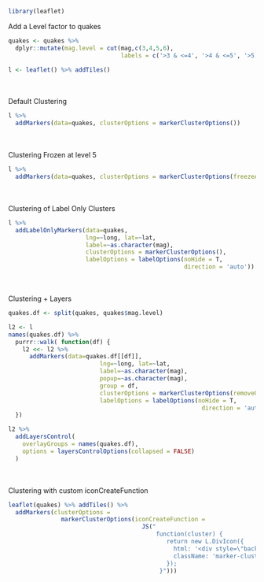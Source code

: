 
```r
library(leaflet)
```

Add a Level factor to quakes

```r
quakes <- quakes %>%
  dplyr::mutate(mag.level = cut(mag,c(3,4,5,6),
                                labels = c('>3 & <=4', '>4 & <=5', '>5 & <=6')))

l <- leaflet() %>% addTiles()
```

<br/><br/>
Default Clustering

```r
l %>%
  addMarkers(data=quakes, clusterOptions = markerClusterOptions())
```

<br/><br/>
Clustering Frozen at level 5

```r
l %>%
  addMarkers(data=quakes, clusterOptions = markerClusterOptions(freezeAtZoom=6))
```

<br/><br/>
Clustering of Label Only Clusters

```r
l %>%
  addLabelOnlyMarkers(data=quakes,
                      lng=~long, lat=~lat,
                      label=~as.character(mag),
                      clusterOptions = markerClusterOptions(),
                      labelOptions = labelOptions(noHide = T,
                                                  direction = 'auto'))
```

<br/><br/>
Clustering + Layers

```r
quakes.df <- split(quakes, quakes$mag.level)

l2 <- l
names(quakes.df) %>%
  purrr::walk( function(df) {
    l2 <<- l2 %>%
      addMarkers(data=quakes.df[[df]],
                          lng=~long, lat=~lat,
                          label=~as.character(mag),
                          popup=~as.character(mag),
                          group = df,
                          clusterOptions = markerClusterOptions(removeOutsideVisibleBounds = F),
                          labelOptions = labelOptions(noHide = T,
                                                       direction = 'auto'))
  })

l2 %>%
  addLayersControl(
    overlayGroups = names(quakes.df),
    options = layersControlOptions(collapsed = FALSE)
  )
```

<br/><br/>
Clustering with custom iconCreateFunction

```r
leaflet(quakes) %>% addTiles() %>%
  addMarkers(clusterOptions =
               markerClusterOptions(iconCreateFunction =
                                      JS("
                                          function(cluster) {
                                             return new L.DivIcon({
                                               html: '<div style=\"background-color:rgba(77,77,77,0.5)\"><span>' + cluster.getChildCount() + '</div><span>',
                                               className: 'marker-cluster'
                                             });
                                           }")))
```

